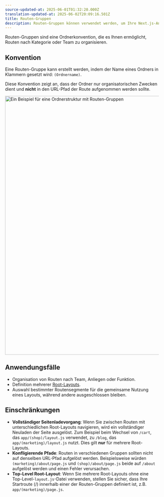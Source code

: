 ```yaml
---
source-updated-at: 2025-06-01T01:32:20.000Z
translation-updated-at: 2025-06-02T20:09:16.501Z
title: Routen-Gruppen
description: Routen-Gruppen können verwendet werden, um Ihre Next.js-Anwendung in verschiedene Abschnitte zu unterteilen.
---
```


Routen-Gruppen sind eine Ordnerkonvention, die es Ihnen ermöglicht, Routen nach Kategorie oder Team zu organisieren.

## Konvention

Eine Routen-Gruppe kann erstellt werden, indem der Name eines Ordners in Klammern gesetzt wird: `(Ordnername)`.

Diese Konvention zeigt an, dass der Ordner nur organisatorischen Zwecken dient und **nicht** in den URL-Pfad der Route aufgenommen werden sollte.

<Image
  alt="Ein Beispiel für eine Ordnerstruktur mit Routen-Gruppen"
  srcLight="/docs/light/project-organization-route-groups.png"
  srcDark="/docs/dark/project-organization-route-groups.png"
  width="1600"
  height="849"
/>

## Anwendungsfälle

- Organisation von Routen nach Team, Anliegen oder Funktion.
- Definition mehrerer [Root-Layouts](/docs/app/api-reference/file-conventions/layout#root-layout).
- Auswahl bestimmter Routensegmente für die gemeinsame Nutzung eines Layouts, während andere ausgeschlossen bleiben.

## Einschränkungen

- **Vollständiger Seitenladevorgang**: Wenn Sie zwischen Routen mit unterschiedlichen Root-Layouts navigieren, wird ein vollständiger Neuladen der Seite ausgelöst. Zum Beispiel beim Wechsel von `/cart`, das `app/(shop)/layout.js` verwendet, zu `/blog`, das `app/(marketing)/layout.js` nutzt. Dies gilt **nur** für mehrere Root-Layouts.
- **Konfligierende Pfade**: Routen in verschiedenen Gruppen sollten nicht auf denselben URL-Pfad aufgelöst werden. Beispielsweise würden `(marketing)/about/page.js` und `(shop)/about/page.js` beide auf `/about` aufgelöst werden und einen Fehler verursachen.
- **Top-Level Root-Layout**: Wenn Sie mehrere Root-Layouts ohne eine Top-Level-`layout.js`-Datei verwenden, stellen Sie sicher, dass Ihre Startroute (/) innerhalb einer der Routen-Gruppen definiert ist, z.B. `app/(marketing)/page.js`.
